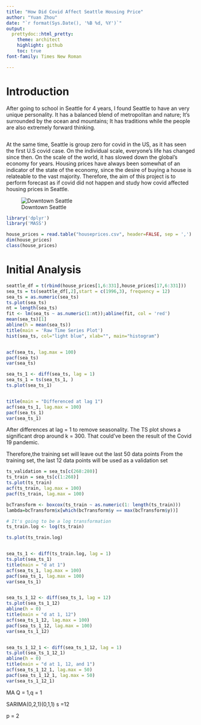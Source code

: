 ```yaml
---
title: "How Did Covid Affect Seattle Housing Price"
author: "Yuan Zhou"
date: "`r format(Sys.Date(), '%B %d, %Y')`"
output:
  prettydoc::html_pretty:
    theme: architect
    highlight: github
    toc: true
font-family: Times New Roman

---
```


# Introduction

After going to school in Seattle for 4 years, I found Seattle to have an very unique personality. It has a balanced blend of metropolitan and nature; It's surrounded by the ocean and mountains; It has traditions while the people are also extremely forward thinking.

![]()

At the same time, Seattle is group zero for covid in the US, as it has seen the first U.S covid case. On the individual scale, everyone's life has changed since then. On the scale of the world, it has slowed down the global's economy for years. Housing prices have always been somewhat of an indicator of the state of the economy, since the desire of buying a house is relateable to the vast majority. Therefore, the aim of this project is to perform forecast as if covid did not happen and study how covid affected housing prices in Seattle.

![Downtown Seattle](https://media.giphy.com/media/4Nkm3kbqBVox0nDskV/giphy.gif)

```r

library('dplyr')
library('MASS')

```

```r
house_prices = read.table("houseprices.csv", header=FALSE, sep = ',')
dim(house_prices)
class(house_prices)
```

# Initial Analysis

```r
seattle_df = t(rbind(house_prices[1,6:331],house_prices[17,6:331]))
sea_ts = ts(seattle_df[,2],start = c(1996,3), frequency = 12)
sea_ts = as.numeric(sea_ts)
ts.plot(sea_ts)
nt = length(sea_ts)
fit <- lm(sea_ts ~ as.numeric(1:nt));abline(fit, col = 'red')
mean(sea_ts)[1]
abline(h = mean(sea_ts))
title(main = 'Raw Time Series Plot')
hist(sea_ts, col="light blue", xlab="", main="histogram")


acf(sea_ts, lag.max = 100)
pacf(sea_ts)
var(sea_ts)

sea_ts_1 <- diff(sea_ts, lag = 1)
sea_ts_1 = ts(sea_ts_1, )
ts.plot(sea_ts_1)


title(main = "Differenced at lag 1")
acf(sea_ts_1, lag.max = 100)
pacf(sea_ts_1)
var(sea_ts_1)
```

After differences at lag = 1 to remove seasonality. The TS plot shows a significant drop around k = 300. That could've been the result of the Covid 19 pandemic.

Therefore,the training set will leave out the last 50 data points From the training set, the last 12 data points will be used as a validation set

```r
ts_validation = sea_ts[c(268:280)]
ts_train = sea_ts[c(1:268)]
ts.plot(ts_train)
acf(ts_train, lag.max = 100)
pacf(ts_train, lag.max = 100)

bcTransform <- boxcox(ts_train ~ as.numeric(1: length(ts_train)))
lambda=bcTransform$x[which(bcTransform$y == max(bcTransform$y))]

# It's going to be a log transformation 
ts_train.log <- log(ts_train)

ts.plot(ts_train.log)


sea_ts_1 <- diff(ts_train.log, lag = 1)
ts.plot(sea_ts_1)
title(main = "d at 1")
acf(sea_ts_1, lag.max = 100)
pacf(sea_ts_1, lag.max = 100)
var(sea_ts_1)


sea_ts_1_12 <- diff(sea_ts_1, lag = 12)
ts.plot(sea_ts_1_12)
abline(h = 0)
title(main = "d at 1, 12")
acf(sea_ts_1_12, lag.max = 100)
pacf(sea_ts_1_12, lag.max = 100)
var(sea_ts_1_12)


sea_ts_1_12_1 <- diff(sea_ts_1_12, lag = 1)
ts.plot(sea_ts_1_12_1)
abline(h = 0)
title(main = "d at 1, 12, and 1")
acf(sea_ts_1_12_1, lag.max = 50)
pacf(sea_ts_1_12_1, lag.max = 50)
var(sea_ts_1_12_1)

```

MA Q = 1,q = 1

SARIMA(0,2,1)(0,1,1) s =12

p = 2
